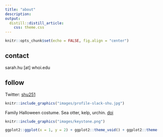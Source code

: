 ```yaml
---
title: "about"
description:
output: 
  distill::distill_article:
    css: theme.css
---
```


```r
knitr::opts_chunk$set(echo = FALSE, fig.align = "center")
```

## contact

sarah.hu [at] whoi.edu


## follow

Twitter: [shu251](https://twitter.com/shu251)


```r
knitr::include_graphics("images/profile-slack-shu.jpg")
```



Family Halloween costume. Sea otter, kelp, urchin. [doi](https://doi.org/10.1038/d41586-021-03048-7)

```r
knitr::include_graphics("images/keystone.png")
```

```r
ggplot2::ggplot(x = 1, y = 2) + ggplot2::theme_void() + ggplot2::theme(plot.background = ggplot2::element_rect(fill = "#ce536b", colour = NA))
```